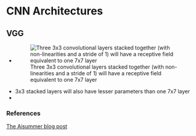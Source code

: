 # CNN Architectures


## VGG
* ![Three 3x3 convolutional layers stacked together (with non-linearities and a stride of 1) will have a receptive field equivalent to one 7x7 layer](/Images/3x3.png)
* 3x3 stacked layers will also have lesser parameters than one 7x7 layer
* 

























### References
[The Aisummer blog post](https://theaisummer.com/cnn-architectures/)